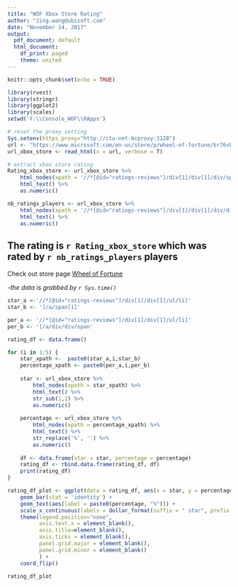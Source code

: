 ```yaml
---
title: "WOF Xbox Store Rating"
author: "Jing.wang@ubisoft.com"
date: "November 14, 2017"
output:
  pdf_document: default
  html_document:
    df_print: paged
    theme: united
---
```


```r
knitr::opts_chunk$set(echo = TRUE)
```


```r
library(rvest)
library(stringr)
library(ggplot2)
library(scales)
setwd('F:\\Console_WOF\\RApps')

```

```r
# reset the proxy setting
Sys.setenv(https_proxy="http://ctu-net-bcproxy:3128")
url <- "https://www.microsoft.com/en-us/store/p/wheel-of-fortune/br76vbtv0nk0"
url_xbox_store <- read_html(x = url, verbose = T)

# extract xbox store rating
Rating_xbox_store <- url_xbox_store %>% 
    html_nodes(xpath = '//*[@id="ratings-reviews"]/div[1]/div[1]/div/span') %>%
    html_text() %>%
    as.numeric()

nb_ratings_players <- url_xbox_store %>%
    html_nodes(xpath = '//*[@id="ratings-reviews"]/div[1]/div[1]/div/div/div/span') %>%
    html_text() %>%
    as.numeric()
```

## The rating is `r Rating_xbox_store` which was rated by `r nb_ratings_players` players 

Check out store page [Wheel of Fortune](https://www.microsoft.com/en-us/store/p/wheel-of-fortune/br76vbtv0nk0)

-*the data is grabbed by `r Sys.time()`*

```r
star_a <-'//*[@id="ratings-reviews"]/div[1]/div[1]/ul/li['
star_b <- ']/a/span[1]'

per_a <- '//*[@id="ratings-reviews"]/div[1]/div[1]/ul/li['
per_b <- ']/a/div/div/span'

rating_df <- data.frame()

for (i in 1:5) {
    star_xpath <-  paste0(star_a,i,star_b)
    percentage_xpath <- paste0(per_a,i,per_b)
    
    star <- url_xbox_store %>%
        html_nodes(xpath = star_xpath) %>%
        html_text() %>%
        str_sub(1,1) %>%
        as.numeric()
    
    percentage <- url_xbox_store %>%
        html_nodes(xpath = percentage_xpath) %>%
        html_text() %>%
        str_replace('%', '') %>%
        as.numeric()
    
    df <- data.frame(star = star, percentage = percentage)
    rating_df <- rbind.data.frame(rating_df, df)
    print(rating_df)
}

```


```r
rating_df_plot <- ggplot(data = rating_df, aes(x = star, y = percentage, fill = 'red')) + theme_minimal() +
    geom_bar(stat = 'identity') + 
    geom_text(aes(label = paste0(percentage, "%"))) + 
    scale_x_continuous(labels = dollar_format(suffix = " star", prefix = "")) +
    theme(legend.position="none", 
          axis.text.x = element_blank(),
          axis.title=element_blank(),
          axis.ticks = element_blank(),
          panel.grid.major = element_blank(),
          panel.grid.minor = element_blank()
          ) +
    coord_flip()

rating_df_plot
```
